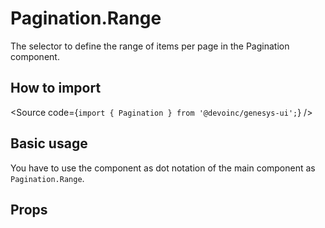 

<Meta title="Components/Navigation/Pagination/Components/PaginationRange/Overview" />

# Pagination.Range

The selector to define the range of items per page in the Pagination component.

## How to import

<Source code={`import { Pagination } from '@devoinc/genesys-ui';`} />

## Basic usage

You have to use the component as dot notation of the main component as `Pagination.Range`.

<Canvas of={Stories.Playground} />

## Props

<ArgTypes of={Stories} />
